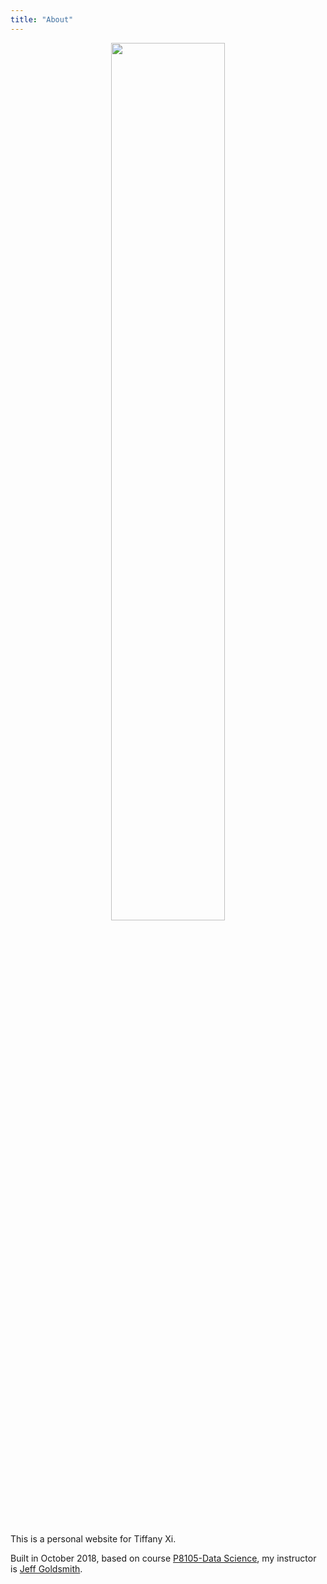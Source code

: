 ```yaml
---
title: "About"
---
```


<center><img src = "images/logo.png" style = "width:60%"> </center>



<br/>


This is a personal website for Tiffany Xi.

Built in October 2018, based on course [P8105-Data Science](http://p8105.com/), my instructor is [Jeff Goldsmith](https://github.com/jeff-goldsmith).